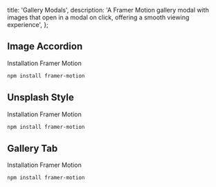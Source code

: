   title: 'Gallery Modals',
  description:
    'A Framer Motion gallery modal with images that open in a modal on click, offering a smooth viewing experience',
};

## Image Accordion

<ComponentCodePreview name='gallery-modal-accordion' hasReTrigger  responsive>

Installation Framer Motion

```bash
npm install framer-motion
```

</ComponentCodePreview>

## Unsplash Style

<ComponentCodePreview name='gallery-modal-unsplash' hasReTrigger responsive  >

Installation Framer Motion

```bash
npm install framer-motion
```

</ComponentCodePreview>

## Gallery Tab

<ComponentCodePreview name='gallery-modal-slider' hasReTrigger  responsive>

Installation Framer Motion

```bash
npm install framer-motion
```

</ComponentCodePreview>
